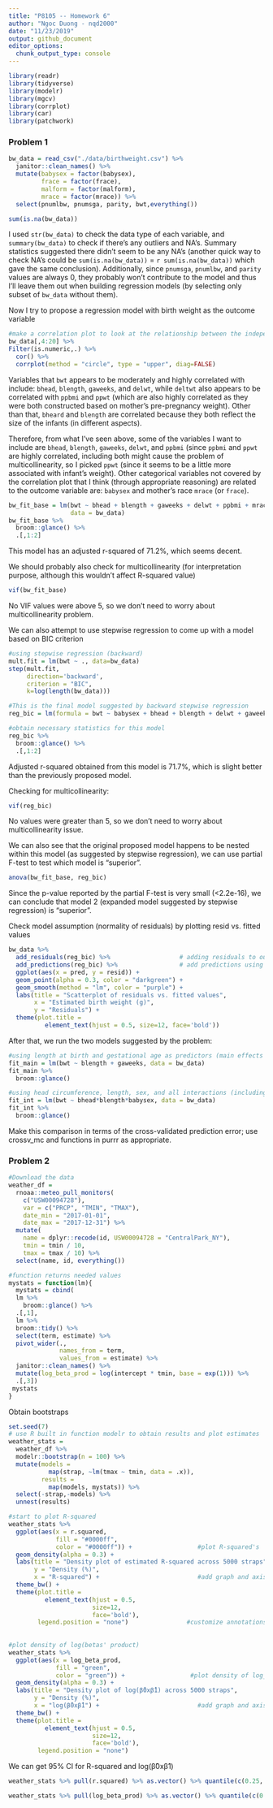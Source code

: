 ```yaml
---
title: "P8105 -- Homework 6"
author: "Ngoc Duong - nqd2000"
date: "11/23/2019"
output: github_document
editor_options: 
  chunk_output_type: console
---
```


```r
library(readr)
library(tidyverse)
library(modelr)
library(mgcv)
library(corrplot)
library(car)
library(patchwork)
```

### Problem 1
```r
bw_data = read_csv("./data/birthweight.csv") %>% 
  janitor::clean_names() %>% 
  mutate(babysex = factor(babysex),
         frace = factor(frace),
         malform = factor(malform),
         mrace = factor(mrace)) %>% 
  select(pnumlbw, pnumsga, parity, bwt,everything())

sum(is.na(bw_data))
```

I used `str(bw_data)` to check the data type of each variable, and `summary(bw_data)` to check if there's any outliers and NA's. Summary statistics suggested there didn't seem to be any NA's (another quick way to check NA's could be `sum(is.na(bw_data))` = `r sum(is.na(bw_data))` which gave the same conclusion). Additionally, since `pnumsga`, `pnumlbw`, and `parity` values are always 0, they probably won't contribute to the model and thus I'll leave them out when building regression models (by selecting only subset of `bw_data` without them).

Now I try to propose a regression model with birth weight as the outcome variable

```r
#make a correlation plot to look at the relationship between the independent and dependent variables
bw_data[,4:20] %>%
Filter(is.numeric,.) %>% 
  cor() %>%   
  corrplot(method = "circle", type = "upper", diag=FALSE)
```
Variables that `bwt` appears to be moderately and highly correlated with include: `bhead`, `blength`, `gaweeks`, and `delwt`, while `deltwt` also appears to be correlated with `ppbmi` and `ppwt` (which are also highly correlated as they were both constructed based on mother's pre-pregnancy weight). Other than that, `bheard` and `blength` are correlated because they both reflect the size of the infants (in different aspects).

Therefore, from what I've seen above, some of the variables I want to include are `bhead`, `blength`, `gaweeks`, `delwt`, and `ppbmi` (since `ppbmi` and `ppwt` are highly correlated, including both might cause the problem of multicollinearity, so I picked `ppwt` (since it seems to be a little more associated with infant's weight). Other categorical variables not covered by the correlation plot that I think (through appropriate reasoning) are related to the outcome variable are: `babysex` and mother's race `mrace` (or `frace`). 

```r
bw_fit_base = lm(bwt ~ bhead + blength + gaweeks + delwt + ppbmi + mrace + babysex, 
                 data = bw_data) 
bw_fit_base %>% 
  broom::glance() %>% 
  .[,1:2]
```
This model has an adjusted r-squared of 71.2%, which seems decent. 

We should probably also check for multicollinearity (for interpretation purpose, although this wouldn't affect R-squared value)
```r
vif(bw_fit_base)
```
No VIF values were above 5, so we don't need to worry about multicollinearity problem. 

We can also attempt to use stepwise regression to come up with a model based on BIC criterion
```r
#using stepwise regression (backward)
mult.fit = lm(bwt ~ ., data=bw_data)
step(mult.fit, 
     direction='backward', 
     criterion = "BIC", 
     k=log(length(bw_data)))
```

```r
#This is the final model suggested by backward stepwise regression
reg_bic = lm(formula = bwt ~ babysex + bhead + blength + delwt + gaweeks + mheight + mrace + ppwt + smoken, data = bw_data)
```

```r
#obtain necessary statistics for this model
reg_bic %>% 
  broom::glance() %>% 
  .[,1:2]
```
Adjusted r-squared obtained from this model is 71.7%, which is slight better than the previously proposed model. 

Checking for multicollinearity: 
```r
vif(reg_bic)
```
No values were greater than 5, so we don't need to worry about multicollinearity issue. 

We can also see that the original proposed model happens to be nested within this model (as suggested by stepwise regression), we can use partial F-test to test which model is "superior".

```r
anova(bw_fit_base, reg_bic)
```

Since the p-value reported by the partial F-test is very small (<2.2e-16), we can conclude that model 2 (expanded model suggested by stepwise regression) is "superior".

Check model assumption (normality of residuals) by plotting resid vs. fitted values
```r
bw_data %>% 
  add_residuals(reg_bic) %>%                   # adding residuals to our df
  add_predictions(reg_bic) %>%                 # add predictions using our df
  ggplot(aes(x = pred, y = resid)) +
  geom_point(alpha = 0.3, color = "darkgreen") +
  geom_smooth(method = "lm", color = "purple") +
  labs(title = "Scatterplot of residuals vs. fitted values",
       x = "Estimated birth weight (g)",
       y = "Residuals") + 
  theme(plot.title =     
          element_text(hjust = 0.5, size=12, face='bold'))
```

After that, we run the two models suggested by the problem:
```r
#using length at birth and gestational age as predictors (main effects only)
fit_main = lm(bwt ~ blength + gaweeks, data = bw_data) 
fit_main %>% 
  broom::glance()
```

```r
#using head circumference, length, sex, and all interactions (including the three-way interaction) between these
fit_int = lm(bwt ~ bhead*blength*babysex, data = bw_data)
fit_int %>% 
  broom::glance()
```

Make this comparison in terms of the cross-validated prediction error; use crossv_mc and functions in purrr as appropriate.

### Problem 2

```r
#Download the data 
weather_df = 
  rnoaa::meteo_pull_monitors(
    c("USW00094728"),
    var = c("PRCP", "TMIN", "TMAX"), 
    date_min = "2017-01-01",
    date_max = "2017-12-31") %>%
  mutate(
    name = dplyr::recode(id, USW00094728 = "CentralPark_NY"),
    tmin = tmin / 10,
    tmax = tmax / 10) %>%
  select(name, id, everything())
```


```r
#function returns needed values 
mystats = function(lm){
  mystats = cbind(
  lm %>% 
    broom::glance() %>% 
  .[,1],
  lm %>% 
  broom::tidy() %>% 
  select(term, estimate) %>% 
  pivot_wider(.,
              names_from = term, 
              values_from = estimate) %>% 
  janitor::clean_names() %>% 
  mutate(log_beta_prod = log(intercept * tmin, base = exp(1))) %>% 
  .[,3])
 mystats
}
```

Obtain bootstraps
```r
set.seed(7)
# use R built in function modelr to obtain results and plot estimates
weather_stats = 
  weather_df %>% 
  modelr::bootstrap(n = 100) %>% 
  mutate(models = 
           map(strap, ~lm(tmax ~ tmin, data = .x)),
         results = 
           map(models, mystats)) %>% 
  select(-strap,-models) %>% 
  unnest(results)

#start to plot R-squared 
weather_stats %>% 
  ggplot(aes(x = r.squared, 
             fill = "#0000ff", 
             color = "#0000ff")) +                  #plot R-squared's
  geom_density(alpha = 0.3) +
  labs(title = "Density plot of estimated R-squared across 5000 straps",
       y = "Density (%)",
       x = "R-squared") +                           #add graph and axis title
  theme_bw() + 
  theme(plot.title = 
          element_text(hjust = 0.5, 
                       size=12, 
                       face='bold'), 
        legend.position = "none")                #customize annotations
         
  
#plot density of log(betas' product)
weather_stats %>% 
  ggplot(aes(x = log_beta_prod, 
             fill = "green", 
             color = "green")) +                  #plot density of log_beta_prod
  geom_density(alpha = 0.3) +
  labs(title = "Density plot of log(β̂0xβ̂1) across 5000 straps",
       y = "Density (%)",
       x = "log(β̂0xβ̂1") +                           #add graph and axis title
  theme_bw() + 
  theme(plot.title = 
          element_text(hjust = 0.5, 
                       size=12, 
                       face='bold'), 
        legend.position = "none")  
```

We can get 95% CI for R-squared and log(β̂0xβ̂1)
```r
weather_stats %>% pull(r.squared) %>% as.vector() %>% quantile(c(0.25, 0.975))

weather_stats %>% pull(log_beta_prod) %>% as.vector() %>% quantile(c(0.25, 0.975))
```